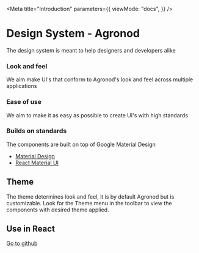 
<Meta
  title="Introduction"
  parameters={{
    viewMode: "docs",
  }}
/>

# Design System - Agronod

The design system is meant to help designers and developers alike

### Look and feel

We aim make UI's that conform to Agronod's look and feel across multiple applications

### Ease of use

We aim to make it as easy as possible to create UI's with high standards

### Builds on standards

The components are built on top of Google Material Design

- [Material Design](https://material.io/components?platform=web)
- [React Material UI](https://mui.com/)

<!-- ## Components

Components are interactive building blocks that combined makes the UI of an application. We follow Material Design's structure and naming as much as possible. -->

## Theme

The theme determines look and feel, it is by default Agronod but is customizable. Look for the Theme menu in the toolbar to view the components with desired theme applied.

## Use in React

[Go to github](https://github.com/agronod/mui-components)
